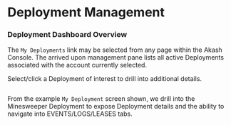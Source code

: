 # Deployment Management

### Deployment Dashboard Overview

The `My Deployments` link may be selected from any page within the Akash Console.  The arrived upon management pane lists all active Deployments associated with the account currently selected.

Select/click a Deployment of interest to drill into additional details.

<figure><img src="../../../.gitbook/assets/akashConsoleDeploymentManagement.png" alt=""><figcaption></figcaption></figure>

From the example `My Deployment` screen shown, we drill into the Minesweeper Deployment to expose Deployment details and the ability to navigate into EVENTS/LOGS/LEASES tabs.

<figure><img src="../../../.gitbook/assets/akashConsoleDeploymentComplete.png" alt=""><figcaption></figcaption></figure>
